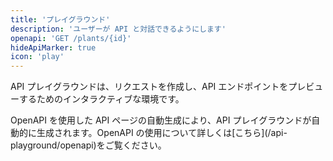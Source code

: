 ```yaml
---
title: 'プレイグラウンド'
description: 'ユーザーが API と対話できるようにします'
openapi: 'GET /plants/{id}'
hideApiMarker: true
icon: 'play'
---
```


API プレイグラウンドは、リクエストを作成し、API エンドポイントをプレビューするためのインタラクティブな環境です。

<Info>
  OpenAPI を使用した API ページの自動生成により、API プレイグラウンドが自動的に生成されます。OpenAPI の使用について詳しくは[こちら](/api-playground/openapi)をご覧ください。
</Info>
